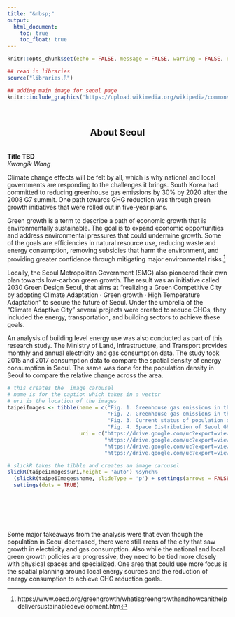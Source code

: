 ```yaml
---
title: "&nbsp;"
output:
  html_document:
    toc: true
    toc_float: true
---
```

```r
knitr::opts_chunk$set(echo = FALSE, message = FALSE, warning = FALSE, error = FALSE )

## read in libraries
source("libraries.R")
```

```r
## adding main image for seoul page
knitr::include_graphics('https://upload.wikimedia.org/wikipedia/commons/8/81/Seoul_%28175734251%29.jpeg')
```

<br>

<h2 style = text-align:center> About Seoul</h2>

<br>
**Title TBD**  
*Kwangik Wang*
<br>

Climate change effects will be felt by all, which is why national and local governments are responding to the challenges it brings. South Korea had committed to reducing greenhouse gas emissions by 30% by 2020 after the 2008 G7 summit. One path towards GHG reduction was through green growth initiatives that were rolled out in five-year plans.

Green growth is a term to describe a path of economic growth that is environmentally sustainable. The goal is to expand economic opportunities and address environmental pressures that could undermine growth.  Some of the goals are efficiencies in natural resource use, reducing waste and energy consumption, removing subsidies that harm the environment, and providing greater confidence through mitigating major environmental risks.[^1]

Locally, the Seoul Metropolitan Government (SMG) also pioneered their own plan towards low-carbon green growth. The result was an initiative called 2030 Green Design Seoul, that aims at “realizing a Green Competitive City by adopting Climate Adaptation · Green growth · High Temperature Adaptation” to secure the future of Seoul. Under the umbrella of the “Climate Adaptive City” several projects were created to reduce GHGs, they included the energy, transportation, and building sectors to achieve these goals.

An analysis of building level energy use was also conducted as part of this research study. The Ministry of Land, Infrastructure, and Transport provides monthly and annual electricity and gas consumption data. The study took 2015 and 2017 consumption data to compare the spatial density of energy consumption in Seoul. The same was done for the population density in Seoul to compare the relative change across the area.


```r
# this creates the  image carousel
# name is for the caption which takes in a vector
# uri is the location of the images
taipeiImages <- tibble(name = c("Fig. 1. Greenhouse gas emissions in the electricity sector in 2017",
                                "Fig. 2. Greenhouse gas emissions in the city gas sector in 2017",
                                "Fig. 3. Current status of population distribution of Seoul in 2017",
                                "Fig. 4. Space Distribution of Seoul GRDP in 2016 by Ward (Gu)"),
                       uri = c("https://drive.google.com/uc?export=view&id=1njb1uLLkuyLIUe5HGpktyf0fw14skn0l",
                               "https://drive.google.com/uc?export=view&id=1Gyx9h5V16enkQbuB4228vnH17hj4qZM8",
                               "https://drive.google.com/uc?export=view&id=1a-yS93EnvUxzx2ez_0T89wZJ8kNftuSY",
                               "https://drive.google.com/uc?export=view&id=118Rtf1ceBaEyDeXKkggGSktHXa1VyZbI"))

# slickR takes the tibble and creates an image carousel
slickR(taipeiImages$uri,height = 'auto') %synch%
  (slickR(taipeiImages$name, slideType = 'p') + settings(arrows = FALSE)) + 
  settings(dots = TRUE) 
```

<br>
<br>
<br>
<br>

Some major takeaways from the analysis were that even though the population in Seoul decreased, there were still areas of the city that saw growth in electricity and gas consumption. Also while the national and local green growth policies are progressive, they need to be tied more closely with physical spaces and specialized. One area that could use more focus is the spatial planning around local energy sources and the reduction of energy consumption to achieve GHG reduction goals. 

[^1]:https://www.oecd.org/greengrowth/whatisgreengrowthandhowcanithelpdeliversustainabledevelopment.htm
